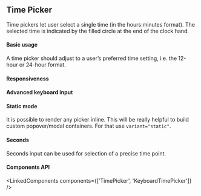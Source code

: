 

<PageMeta component="Timepicker" />

## Time Picker

Time pickers let user select a single time (in the hours:minutes format).
The selected time is indicated by the filled circle at the end of the clock hand.

<Ad />

#### Basic usage

A time picker should adjust to a user’s preferred time setting, i.e. the 12-hour or 24-hour format.

<Example source={BasicTimePicker} />

#### Responsiveness

<Example source={InlineTimePicker} />

#### Advanced keyboard input

<Example source={KeyboardTimePicker} />

#### Static mode

It is possible to render any picker inline. This will be really helpful to build custom popover/modal containers.
For that use `variant="static"`.

<Hidden smDown>
  <Example paddingBottom source={StaticTimePicker} />
</Hidden>

#### Seconds

Seconds input can be used for selection of a precise time point.

<Example source={SecondsTimePicker} />

#### Components API

<LinkedComponents components={['TimePicker', 'KeyboardTimePicker']} />
